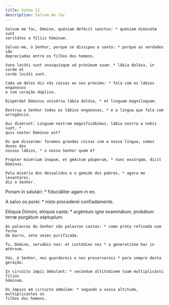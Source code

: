 ```yaml
---
title: Salmo 11
description: Salvum me fac
---
```


<div class="side-by-side not-content">

    Salvum me fac, Dómine, quóniam defécit sanctus: * quóniam diminútæ sunt
    veritátes a fíliis hóminum.

    Salvai-me, ó Senhor, porque se dissipou o santo: * porque as verdades são
    depreciadas entre os filhos dos homens.

    Vana locúti sunt unusquísque ad próximum suum: * lábia dolósa, in corde et
    corde locúti sunt.

    Cada um deles diz vãs coisas ao seu próximo: * fala com os lábios enganosos
    e com coração dúplice.

    Dispérdat Dóminus univérsa lábia dolósa, * et linguam magníloquam.

    Destrua o Senhor todos os lábios enganosos, * e a língua que fala com
    arrogância.

    Qui dixérunt: Linguam nostram magnificábimus, lábia nostra a nobis sunt, *
    quis noster Dóminus est?

    Os que disseram: faremos grandes coisas com a nossa língua, somos donos dos
    nossos lábios, * o nosso Senhor quem é?

    Propter misériam ínopum, et gémitum páuperum, * nunc exsúrgam, dicit
    Dóminus.

    Pela miséria dos desvalidos e o gemido dos pobres, * agora me levantarei,
    diz o Senhor.
  </span>

Ponam in salutári: * fiduciáliter agam in eo.

A salvo os porei: * nisto procederei confiadamente.

  <span>
    Elóquia Dómini, elóquia casta: * argéntum igne examinátum, probátum terræ
    purgátum séptuplum.

    As palavras do Senhor são palavras castas: * como prata refinada num forno
    de barro, sete vezes purificada.

    Tu, Dómine, servábis nos: et custódies nos * a generatióne hac in ætérnum.

    Vós, ó Senhor, nos guardareis e nos preservareis * para sempre desta
    geração.

    In circúitu ímpii ámbulant: * secúndum altitúdinem tuam multiplicásti fílios
    hóminum.

    Os ímpios em circuito ambulam: * segundo a vossa altitude, multiplicastes os
    filhos dos homens.

</div>
